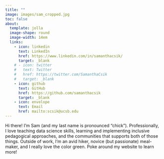 ```yaml
---
title: ""
image: images/sam_cropped.jpg
toc: false
about: 
  template: jolla
  image-shape: round
  image-width: 14em
  links:
    - icon: linkedin
      text: LinkedIn
      href: https://www.linkedin.com/in/samanthacsik/
      target: _blank
    # - icon: twitter
    #   text: Twitter
    #   href: https://twitter.com/SamanthaCsik
    #   target: _blank
    - icon: github
      text: GitHub
      href: https://github.com/samanthacsik
      target: _blank
    - icon: envelope
      text: Email
      href: mailto:scsik@ucsb.edu
---
```


<!-- ::: {.small-text} -->
Hi there! I'm Sam (and my last name is pronounced "chick"). Professionally, I love teaching data science skills, learning and implementing inclusive pedagogical approaches, and the communities that supports both of those things. Outside of work, I'm an avid hiker, novice (but passionate) meal-maker, and I really love the color green. Poke around my website to learn more!
<!-- ::: -->

<!-- ### hi there!     -->

<!-- I'm Sam (and my last name is pronounced "chick"). I'm the Data Training Coordinator at the [National Center for Ecological Analysis & Synthesis](https://www.nceas.ucsb.edu/) (NCEAS) located at UC Santa Barbara, where I'm working to develop and teach data science training curricula for the [Master of Environmental Data Science](https://bren.ucsb.edu/masters-programs/master-environmental-data-science) (MEDS) program and other data science initiatives across NCEAS and UCSB. I am also a co-organizer of [R-Ladies Santa Barbara](https://www.meetup.com/rladies-santa-barbara/), a local data science group which works to promote gender diversity in the R community. In my spare time, you'll typically find me hiking with my pup or cooking family dinners with friends. -->

<!-- ----------------------------------------------------------------------------------------------------------------------------------- -->

<!-- ### education -->

<!-- <div class="topbr"> -->
<!-- <p class="custom-subtitle">{{< fa graduation-cap title="A graduation cap" >}} **MS in Ecology, Evolution & Marine Biology, 2020**</p>   -->
<!-- <p class="custom-subtitle2">University of California, Santa Barbara</p> -->

<!-- <p class="custom-subtitle">{{< fa graduation-cap title="A graduation cap" >}} **BS in Marine Biology, 2016**</p>   -->
<!-- <p class="custom-subtitle2">Northeastern University</p> -->
<!-- </div> -->

<!-- ----------------------------------------------------------------------------------------------------------------------------------- -->

<!-- ### experience -->

<!-- <div class="topbr"> -->
<!-- <p class="custom-subtitle">{{< fa chalkboard-teacher title="A teacher at a chalkboard" >}} **Data Training Coordinator, 2021-present**</p>    -->
<!-- <p class="custom-subtitle2">National Center for Ecological Analysis & Synthesis</p>   -->

<!-- <p class="custom-subtitle">{{< fa chart-bar title="A bar chart" >}} **Data Science Fellow, 2020-2021**</p>     -->
<!-- <p class="custom-subtitle2">National Center for Ecological Analysis & Synthesis</p> -->
<!-- </div> -->

<!-- FOR REFERENCE: `r fontawesome::fa("graduation-cap", fill = "#98A08D", a11y = "sem")` # stopped working 5/1/2023? -->